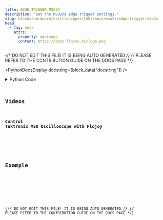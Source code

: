 ```yaml
---
title: EDGE_TRIGGER_MSO2X
description: "Set the MSO2XX edge trigger settings."
slug: blocks/hardware/oscilloscopes/tektronix/mso2x/edge-trigger-mso2x
head:
  - tag: meta
    attrs:
      property: og:image
      content: https://docs.flojoy.ai/logo.png
---
```


{/* DO NOT EDIT THIS FILE! IT IS BEING AUTO GENERATED */}
{/* PLEASE REFER TO THE CONTRIBUTION GUIDE ON THE DOCS PAGE */}


<PythonDocsDisplay docstring={block_data["docstring"]} />
<details>
<summary>Python Code</summary>



<Code code={pythonCode} lang="py" wrap theme="dracula" />

[Find this Flojoy Block on GitHub](https://github.com/flojoy-ai/blocks/blob/main/blocks/HARDWARE/OSCILLOSCOPES/TEKTRONIX/MSO2X/EDGE_TRIGGER_MSO2X/EDGE_TRIGGER_MSO2X.py)

</details>

## Videos


### Control Tektronix MSO Oscilloscope with Flojoy

<div className="not-content">
  <YouTube id="https://www.youtube.com/watch?v=y-8hK6zIYwI" />
</div>

## Example


<GetHelpWidget />


<AppDisplay app={app} blockName="EDGE_TRIGGER_MSO2X" client:visible />


<Example />

{/* DO NOT EDIT THIS FILE! IT IS BEING AUTO GENERATED */}
{/* PLEASE REFER TO THE CONTRIBUTION GUIDE ON THE DOCS PAGE */}
